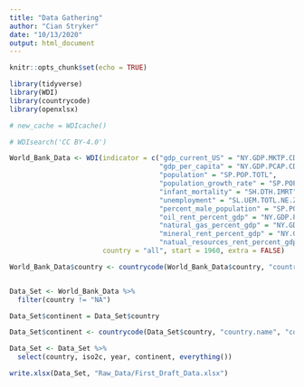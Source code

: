 ```yaml
---
title: "Data Gathering"
author: "Cian Stryker"
date: "10/13/2020"
output: html_document
---
```


```r
knitr::opts_chunk$set(echo = TRUE)

library(tidyverse)
library(WDI)
library(countrycode)
library(openxlsx)

```

```r

# new_cache = WDIcache()

# WDIsearch('CC BY-4.0')

World_Bank_Data <- WDI(indicator = c("gdp_current_US" = "NY.GDP.MKTP.CD",
                                     "gdp_per_capita" = "NY.GDP.PCAP.CD",
                                     "population" = "SP.POP.TOTL",
                                     "population_growth_rate" = "SP.POP.GROW",
                                     "infant_mortality" = "SH.DTH.IMRT",
                                     "unemployment" = "SL.UEM.TOTL.NE.ZS",
                                     "percent_male_population" = "SP.POP.TOTL.MA.ZS",
                                     "oil_rent_percent_gdp" = "NY.GDP.PETR.RT.ZS",
                                     "natural_gas_percent_gdp" = "NY.GDP.NGAS.RT.ZS", 
                                     "mineral_rent_percent_gdp" = "NY.GDP.MINR.RT.ZS", 
                                     "natual_resources_rent_percent_gdp" = "NY.GDP.TOTL.RT.ZS"), 
                       country = "all", start = 1960, extra = FALSE)

World_Bank_Data$country <- countrycode(World_Bank_Data$country, "country.name", "country.name")


Data_Set <- World_Bank_Data %>%
  filter(country != "NA")

Data_Set$continent = Data_Set$country

Data_Set$continent <- countrycode(Data_Set$country, "country.name", "continent")

Data_Set <- Data_Set %>%
  select(country, iso2c, year, continent, everything())

```

```r

write.xlsx(Data_Set, "Raw_Data/First_Draft_Data.xlsx")

```


